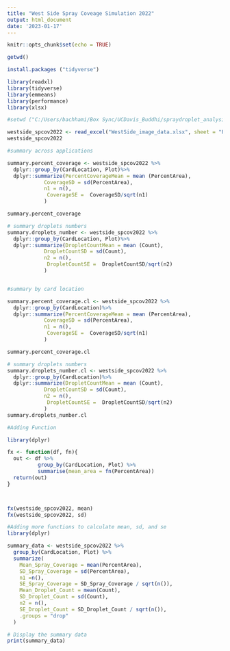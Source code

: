 ```yaml
---
title: "West Side Spray Coveage Simulation 2022"
output: html_document
date: '2023-01-17'
---
```


```r
knitr::opts_chunk$set(echo = TRUE)
```

```r
getwd()

```

```r
install.packages ("tidyverse")
```


```r
library(readxl)
library(tidyverse)
library(emmeans)
library(performance)
library(xlsx)
```

```r
#setwd ("C:/Users/bachhami/Box Sync/UCDavis_Buddhi/spraydroplet_analysis/droplet_size_2/WestSideSpCov2022")

westside_spcov2022 <- read_excel("WestSide_image_data.xlsx", sheet = "ForR.WS.SP.2022")
westside_spcov2022
```

```r
#summary across applications

summary.percent_coverage <- westside_spcov2022 %>%
  dplyr::group_by(CardLocation, Plot)%>%
  dplyr::summarize(PercentCoverageMean = mean (PercentArea),
            CoverageSD = sd(PercentArea),
            n1 = n(),
             CoverageSE =  CoverageSD/sqrt(n1)
            )

summary.percent_coverage

# summary droplets numbers
summary.droplets_number <- westside_spcov2022 %>%
  dplyr::group_by(CardLocation, Plot)%>%
  dplyr::summarize(DropletCountMean = mean (Count),
            DropletCountSD = sd(Count),
            n2 = n(),
             DropletCountSE =  DropletCountSD/sqrt(n2)
            )


#summary by card location

summary.percent_coverage.cl <- westside_spcov2022 %>%
  dplyr::group_by(CardLocation)%>%
  dplyr::summarize(PercentCoverageMean = mean (PercentArea),
            CoverageSD = sd(PercentArea),
            n1 = n(),
             CoverageSE =  CoverageSD/sqrt(n1)
            )

summary.percent_coverage.cl

# summary droplets numbers
summary.droplets_number.cl <- westside_spcov2022 %>%
  dplyr::group_by(CardLocation)%>%
  dplyr::summarize(DropletCountMean = mean (Count),
            DropletCountSD = sd(Count),
            n2 = n(),
             DropletCountSE =  DropletCountSD/sqrt(n2)
            )
summary.droplets_number.cl
```

```r
#Adding Function 

library(dplyr)

fx <- function(df, fn){
  out <- df %>% 
          group_by(CardLocation, Plot) %>% 
          summarise(mean_area = fn(PercentArea))
  return(out)
}



fx(westside_spcov2022, mean)
fx(westside_spcov2022, sd)


```


```r
#Adding more functions to calculate mean, sd, and se
library(dplyr)

summary_data <- westside_spcov2022 %>%
  group_by(CardLocation, Plot) %>%
  summarize(
    Mean_Spray_Coverage = mean(PercentArea),
    SD_Spray_Coverage = sd(PercentArea),
    n1 =n(),
    SE_Spray_Coverage = SD_Spray_Coverage / sqrt(n()),
    Mean_Droplet_Count = mean(Count),
    SD_Droplet_Count = sd(Count),
    n2 = n(),
    SE_Droplet_Count = SD_Droplet_Count / sqrt(n()),
    .groups = "drop"
  ) 

# Display the summary data
print(summary_data)


```

